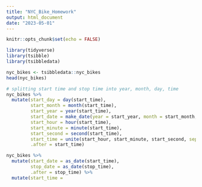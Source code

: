 ```yaml
---
title: "NYC_Bike_Homework"
output: html_document
date: "2023-05-01"
---
```


```r
knitr::opts_chunk$set(echo = FALSE)
```

```r
library(tidyverse)
library(tsibble)
library(tsibbledata)

nyc_bikes <- tsibbledata::nyc_bikes
head(nyc_bikes)
```

```r
# splitting start time and stop time into year, month, day, time
nyc_bikes %>% 
  mutate(start_day = day(start_time),
         start_month = month(start_time),
         start_year = year(start_time),
         start_date = make_date(year = start_year, month = start_month, day = start_day),
         start_hour = hour(start_time),
         start_minute = minute(start_time),
         start_second = second(start_time),
         start_time = unite(start_hour, start_minute, start_second, sep = ":"),
         .after = start_time) 

nyc_bikes %>% 
  mutate(start_date = as_date(start_time), 
         stop_date = as_date(stop_time),
         .after = stop_time) %>% 
  mutate(start_time = 
```

